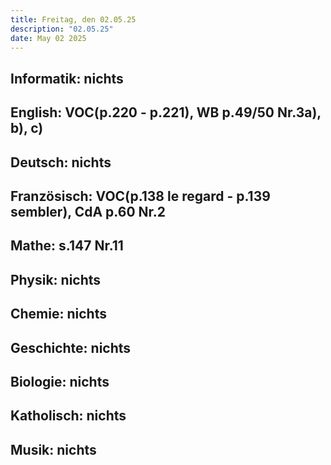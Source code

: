 ```yaml
---
title: Freitag, den 02.05.25
description: "02.05.25"
date: May 02 2025
---
```

## Informatik: nichts
## English: VOC(p.220 - p.221), WB p.49/50 Nr.3a), b), c)
## Deutsch: nichts
## Französisch: VOC(p.138 le regard - p.139 sembler), CdA p.60 Nr.2
## Mathe: s.147 Nr.11
## Physik: nichts
## Chemie: nichts
## Geschichte: nichts
## Biologie: nichts
## Katholisch: nichts
## Musik: nichts